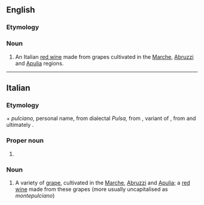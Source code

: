 ==English==

===Etymology===
{{bor|en|it|Montepulciano}}

===Noun===
{{en-noun|~}}

# An Italian [[red wine]] made from grapes cultivated in the [[Marche]], [[Abruzzi]] and [[Apulia]] regions.

----

==Italian==

===Etymology===
{{m|it|monte}} + ''pulciano,'' personal name, from dialectal ''Pulsa,'' from {{etyl|la|it}} {{m|la|publicianus}}, variant of {{m|la|publicius}}, from {{m|la|publicus}} and ultimately {{etyl|ett|it}}.

===Proper noun===
{{wikipedia|lang=it}}
{{it-proper noun}}

# {{place|it|town|p/Siena|r/Tuscany}}

===Noun===
{{it-noun|m|-}}

# A variety of [[grape]], cultivated in the [[Marche]], [[Abruzzi]] and [[Apulia]]; a [[red wine]] made from these grapes (more usually uncapitalised as ''montepulciano'')